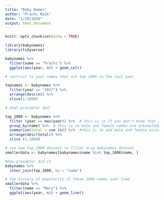 ```yaml
---
title: "Baby Names"
author: "Prachi Naik"
date: "1/29/2020"
output: html_document
---
```


```r
knitr::opts_chunk$set(echo = TRUE)

library(babynames)
library(tidyverse)

```
``` r

babynames %>% 
  filter(name == "Prachi") %>% 
  ggplot(aes(year, n)) + geom_col()

# restrict to just names that are top 1000 in the last year

topnames <- babynames %>% 
  filter(year == "2017") %>% 
  arrange(desc(n)) %>% 
  slice(1:1000)

# what preceptor did:

top_1000 <- babynames %>% 
  filter (year == max(year)) %>%  # this is so if you don't know that 2017 is the max
  group_by(name) %>%  # this is so male and female names are acknowledged and then set up for summing in next line
  summarise(total = sum (n)) %>%  #this is to add male and female occurrences of names
  arrange(desc(total)) %>% 
  slice (1:1000)

# use new top_1000 dataset to filter orig babynames dataset
smallerdata <- babynames[babynames$name %in% top_1000$name, ]

#how preceptor did it
babynames %>% 
  inner_join(top_1000, by = "name")

# the history of popularity of these 1000 names over time
smallerdata %>% 
  filter(name == "Mary") %>% 
  ggplot(aes(year, n)) + geom_line()


```
